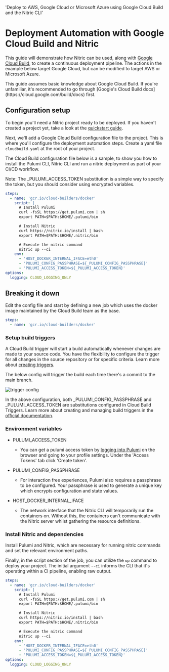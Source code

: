   'Deploy to AWS, Google Cloud or Microsoft Azure using Google Cloud Build and the Nitric CLI'

# Deployment Automation with Google Cloud Build and Nitric

This guide will demonstrate how Nitric can be used, along with [Google Cloud Build](https://cloud.google.com/build/docs), to create a continuous deployment pipeline. The actions in the example below target Google Cloud, but can be modified to target AWS or Microsoft Azure.

<Note>
  This guide assumes basic knowledge about Google Cloud Build. If you're
  unfamiliar, it's recommended to go through [Google's Cloud Build
  docs](https://cloud.google.com/build/docs) first.
</Note>

## Configuration setup

To begin you'll need a Nitric project ready to be deployed. If you haven't created a project yet, take a look at the [quickstart guide](/guides/getting-started/quickstart).

Next, we'll add a Google Cloud Build configuration file to the project. This is where you'll configure the deployment automation steps. Create a yaml file `cloudbuild.yaml` at the root of your project.

The Cloud Build configuration file below is a sample, to show you how to install the Pulumi CLI, Nitric CLI and run a nitric deployment as part of your CI/CD workflow.

<Note>
  Note: The _PULUMI_ACCESS_TOKEN substitution is a simple way to specify the
  token, but you should consider using encrypted variables.
</Note>

```yaml
steps:
  - name: 'gcr.io/cloud-builders/docker'
    script: |
      # Install Pulumi
      curl -fsSL https://get.pulumi.com | sh
      export PATH=$PATH:$HOME/.pulumi/bin

      # Install Nitric
      curl https://nitric.io/install | bash
      export PATH=$PATH:$HOME/.nitric/bin

      # Execute the nitric command
      nitric up --ci
    env:
      - 'HOST_DOCKER_INTERNAL_IFACE=eth0'
      - 'PULUMI_CONFIG_PASSPHRASE=${_PULUMI_CONFIG_PASSPHRASE}'
      - 'PULUMI_ACCESS_TOKEN=${_PULUMI_ACCESS_TOKEN}'
options:
  logging: CLOUD_LOGGING_ONLY
```

## Breaking it down

Edit the config file and start by defining a new job which uses the docker image maintained by the Cloud Build team as the base.

```yaml
steps:
  - name: 'gcr.io/cloud-builders/docker'
```

### Setup build triggers

A Cloud Build trigger will start a build automatically whenever changes are made to your source code. You have the flexibility to configure the trigger for all changes in the source repository or for specific criteria. Learn more about <a target="_blank" href="https://cloud.google.com/build/docs/automating-builds/create-manage-triggers">creating triggers</a>.

The below config will trigger the build each time there's a commit to the main branch.

<div style={{maxWidth: 450 }}>

![trigger config](/docs/images/guides/google-cloud-build/trigger-config.png)

</div>

In the above configuration, both \_PULUMI_CONFIG_PASSPHRASE and \_PULUMI_ACCESS_TOKEN are substitutions configured in Cloud Build Triggers. Learn more about creating and managing build triggers in the [official documentation](https://cloud.google.com/build/docs/automating-builds/create-manage-triggers).

### Environment variables

- PULUMI_ACCESS_TOKEN

  - You can get a pulumi access token by <a href="https://app.pulumi.com/account/tokens" target="_blank">logging into Pulumi</a> on the browser and going to your profile settings. Under the 'Access Tokens' tab click 'Create token'.

- PULUMI_CONFIG_PASSPHRASE

  - For interaction free experiences, Pulumi also requires a passphrase to be configured. Your passphrase is used to generate a unique key which encrypts configuration and state values.

- HOST_DOCKER_INTERNAL_IFACE

  - The network interface that the Nitric CLI will temporarily run the containers on. Without this, the containers can't communicate with the Nitric server whilst gathering the resource definitions.

### Install Nitric and dependencies

Install Pulumi and Nitric, which are necessary for running nitric commands and set the relevant environment paths.

Finally, in the script section of the job, you can utilize the `up` command to deploy your project. The initial argument `--ci` informs the CLI that it's operating within a CI pipeline, enabling raw output.

```yaml
steps:
  - name: 'gcr.io/cloud-builders/docker'
    script: |
      # Install Pulumi
      curl -fsSL https://get.pulumi.com | sh
      export PATH=$PATH:$HOME/.pulumi/bin

      # Install Nitric
      curl https://nitric.io/install | bash
      export PATH=$PATH:$HOME/.nitric/bin

      # Execute the nitric command
      nitric up --ci
    env:
      - 'HOST_DOCKER_INTERNAL_IFACE=eth0'
      - 'PULUMI_CONFIG_PASSPHRASE=${_PULUMI_CONFIG_PASSPHRASE}'
      - 'PULUMI_ACCESS_TOKEN=${_PULUMI_ACCESS_TOKEN}'
options:
  logging: CLOUD_LOGGING_ONLY
```
